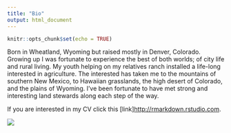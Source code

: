 ```yaml
---
title: "Bio"
output: html_document
---
```


```r
knitr::opts_chunk$set(echo = TRUE)
```


Born in Wheatland, Wyoming but raised mostly in Denver, Colorado. Growing up I was fortunate to experience the best of both worlds; of city life and rural living. My youth helping on my relatives ranch installed a life-long interested in agriculture. The interested has taken me to the mountains of southern New Mexico, to Hawaiian grasslands, the high desert of Colorado, and the plains of Wyoming. I've been fortunate to have met strong and interesting land stewards along each step of the way. 

If you are interested in my CV click this [link]<http://rmarkdown.rstudio.com>.

</div>
<div class="col-sm-6">

<a href = "https://crumplab.github.io">
![](images/kernza-trials_UNL.png)
